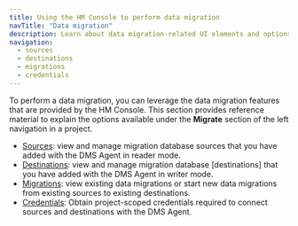 ```yaml
---
title: Using the HM Console to perform data migration
navTitle: "Data migration"
description: Learn about data migration-related UI elements and options available to you through the HM Console.
navigation:
  - sources
  - destinations
  - migrations
  - credentials
---
```


To perform a data migration, you can leverage the data migration features that are provided by the HM Console. This section provides reference material to explain the options available under the **Migrate** section of the left navigation in a project.

-   [Sources](sources.mdx): view and manage migration database sources that you have added with the DMS Agent in reader mode.
-   [Destinations](destinations.mdx): view and manage migration database [destinations] that you have added with the DMS Agent in writer mode.
-   [Migrations](migrations.mdx): view existing data migrations or start new data migrations from existing sources to existing destinations.
-   [Credentials](credentials.mdx): Obtain project-scoped credentials required to connect sources and destinations with the DMS Agent.
